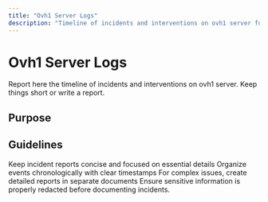 ```yaml
---
title: "Ovh1 Server Logs"
description: "Timeline of incidents and interventions on ovh1 server for tracking system maintenance activities, troubleshooting steps, and infrastructure changes with concise documentation format."
---
```



# Ovh1 Server Logs

<Callout type="info">
Report here the timeline of incidents and interventions on ovh1 server. Keep things short or write a report.
</Callout>

## Purpose

<Cards>
  <Card title="Incident Tracking" description="Document timeline of server incidents for troubleshooting reference" />
  <Card title="Maintenance Log" description="Record system maintenance activities and infrastructure changes" />
  <Card title="Quick Reference" description="Provide concise documentation for operational history" />
</Cards>

## Guidelines

<Steps>
  <Step title="Report Format">
    Keep incident reports concise and focused on essential details
  </Step>
  
  <Step title="Timeline Structure">
    Organize events chronologically with clear timestamps
  </Step>
  
  <Step title="Documentation">
    For complex issues, create detailed reports in separate documents
  </Step>
</Steps>

<Callout type="warn">
Ensure sensitive information is properly redacted before documenting incidents.
</Callout>
